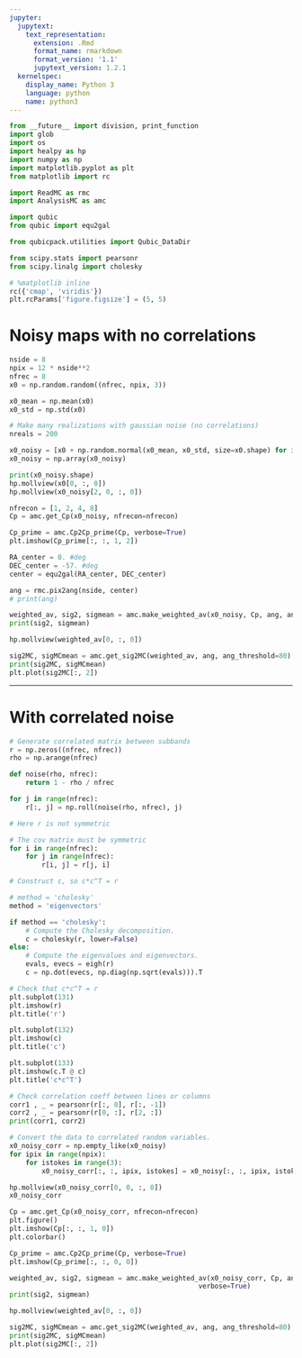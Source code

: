 ```yaml
---
jupyter:
  jupytext:
    text_representation:
      extension: .Rmd
      format_name: rmarkdown
      format_version: '1.1'
      jupytext_version: 1.2.1
  kernelspec:
    display_name: Python 3
    language: python
    name: python3
---
```


```python
from __future__ import division, print_function
import glob
import os
import healpy as hp
import numpy as np
import matplotlib.pyplot as plt
from matplotlib import rc

import ReadMC as rmc
import AnalysisMC as amc

import qubic
from qubic import equ2gal

from qubicpack.utilities import Qubic_DataDir

from scipy.stats import pearsonr
from scipy.linalg import cholesky

# %matplotlib inline
rc({'cmap', 'viridis'})
plt.rcParams['figure.figsize'] = (5, 5)

```

# Noisy maps with no correlations

```python
nside = 8
npix = 12 * nside**2
nfrec = 8
x0 = np.random.random((nfrec, npix, 3))

x0_mean = np.mean(x0)
x0_std = np.std(x0)

# Make many realizations with gaussian noise (no correlations)
nreals = 200

x0_noisy = [x0 + np.random.normal(x0_mean, x0_std, size=x0.shape) for i in range(nreals)]
x0_noisy = np.array(x0_noisy)

print(x0_noisy.shape)
hp.mollview(x0[0, :, 0])
hp.mollview(x0_noisy[2, 0, :, 0])
```

```python
nfrecon = [1, 2, 4, 8]
Cp = amc.get_Cp(x0_noisy, nfrecon=nfrecon)
```

```python
Cp_prime = amc.Cp2Cp_prime(Cp, verbose=True)
plt.imshow(Cp_prime[:, :, 1, 2])
```

```python
RA_center = 0. #deg
DEC_center = -57. #deg
center = equ2gal(RA_center, DEC_center)

ang = rmc.pix2ang(nside, center)
# print(ang)

weighted_av, sig2, sigmean = amc.make_weighted_av(x0_noisy, Cp, ang, ang_threshold=80, verbose=True)
print(sig2, sigmean)
```

```python
hp.mollview(weighted_av[0, :, 0])
```

```python
sig2MC, sigMCmean = amc.get_sig2MC(weighted_av, ang, ang_threshold=80)
print(sig2MC, sigMCmean)
plt.plot(sig2MC[:, 2])
```

***
# With correlated noise

```python
# Generate correlated matrix between subbands
r = np.zeros((nfrec, nfrec))
rho = np.arange(nfrec)

def noise(rho, nfrec):
    return 1 - rho / nfrec

for j in range(nfrec):
    r[:, j] = np.roll(noise(rho, nfrec), j)

# Here r is not symmetric

# The cov matrix must be symmetric
for i in range(nfrec):
    for j in range(nfrec):
        r[i, j] = r[j, i]

# Construct c, so c*c^T = r

# method = 'cholesky'
method = 'eigenvectors'

if method == 'cholesky':
    # Compute the Cholesky decomposition.
    c = cholesky(r, lower=False)
else:
    # Compute the eigenvalues and eigenvectors.
    evals, evecs = eigh(r)
    c = np.dot(evecs, np.diag(np.sqrt(evals))).T

# Check that c*c^T = r
plt.subplot(131)
plt.imshow(r)
plt.title('r')

plt.subplot(132)
plt.imshow(c)
plt.title('c')

plt.subplot(133)
plt.imshow(c.T @ c)
plt.title('c*c^T')

# Check correlation coeff between lines or columns
corr1 , _ = pearsonr(r[:, 0], r[:, -1])
corr2 , _ = pearsonr(r[0, :], r[2, :])
print(corr1, corr2)
```

```python
# Convert the data to correlated random variables. 
x0_noisy_corr = np.empty_like(x0_noisy)
for ipix in range(npix):
    for istokes in range(3):
        x0_noisy_corr[:, :, ipix, istokes] = x0_noisy[:, :, ipix, istokes] @ c

hp.mollview(x0_noisy_corr[0, 0, :, 0])
x0_noisy_corr
```

```python
Cp = amc.get_Cp(x0_noisy_corr, nfrecon=nfrecon)
plt.figure()
plt.imshow(Cp[:, :, 1, 0])
plt.colorbar()
```

```python
Cp_prime = amc.Cp2Cp_prime(Cp, verbose=True)
plt.imshow(Cp_prime[:, :, 0, 0])
```

```python
weighted_av, sig2, sigmean = amc.make_weighted_av(x0_noisy_corr, Cp, ang, ang_threshold=90, 
                                               verbose=True)
print(sig2, sigmean)
```

```python
hp.mollview(weighted_av[0, :, 0])
```

```python
sig2MC, sigMCmean = amc.get_sig2MC(weighted_av, ang, ang_threshold=80)
print(sig2MC, sigMCmean)
plt.plot(sig2MC[:, 2])
```

```python

```
